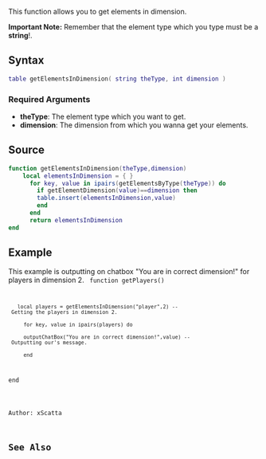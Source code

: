 
{{Useful Function}}
This function allows you to get elements in dimension.


'''Important Note:''' Remember that the element type which you type must be a '''string'''!.

==Syntax==
<syntaxhighlight lang="lua">table getElementsInDimension( string theType, int dimension )</syntaxhighlight>

===Required Arguments===
* '''theType''': The element type which you want to get.
* '''dimension''': The dimension from which you wanna get your elements.


==Source==
<syntaxhighlight lang="lua">
function getElementsInDimension(theType,dimension)
    local elementsInDimension = { }
      for key, value in ipairs(getElementsByType(theType)) do
        if getElementDimension(value)==dimension then
        table.insert(elementsInDimension,value)
        end
      end
      return elementsInDimension
end
</syntaxhighlight>

==Example==
This example is outputting on chatbox "You are in correct dimension!" for players in dimension 2.
<code>
function getPlayers()
    local players = getElementsInDimension("player",2) -- Getting the players in dimension 2.
      for key, value in ipairs(players) do
      outputChatBox("You are in correct dimension!",value) -- Outputting our's message.
      end
end
</syntaxhighlight>

Author: xScatta

==See Also==
{{Useful_Functions}}